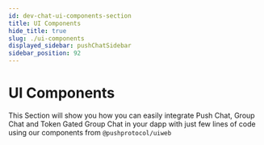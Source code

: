 ```yaml
---
id: dev-chat-ui-components-section
title: UI Components
hide_title: true
slug: ./ui-components
displayed_sidebar: pushChatSidebar
sidebar_position: 92
---
```


# UI Components
This Section will show you how you can easily integrate Push Chat, Group Chat and Token Gated Group Chat in your dapp with just few lines of code using our components from `@pushprotocol/uiweb`

<head>
  <title>UI Components | Push Chat | Push Documentation</title>
</head>


<DocCardList />